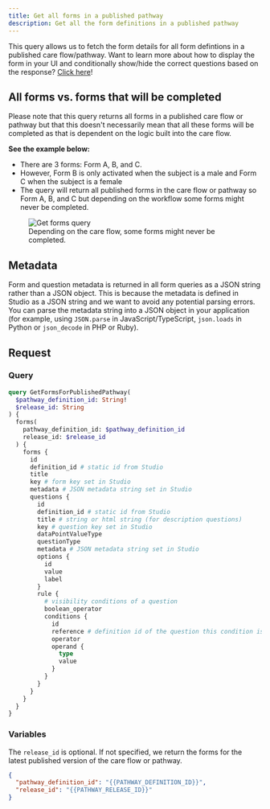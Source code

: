 ```yaml
---
title: Get all forms in a published pathway
description: Get all the form definitions in a published pathway
---
```


This query allows us to fetch the form details for all form defintions in a published care flow/pathway. Want to learn more about how to display the form in your UI and conditionally show/hide the correct questions based on the response? [Click here](/awell-orchestration/api-reference/queries/get-form)!

## All forms vs. forms that will be completed

Please note that this query returns all forms in a published care flow or pathway but that this doesn't necessarily mean that all these forms will be completed as that is dependent on the logic built into the care flow.

**See the example below:**

- There are 3 forms: Form A, B, and C.
- However, Form B is only activated when the subject is a male and Form C when the subject is a female
- The query will return all published forms in the care flow or pathway so Form A, B, and C but depending on the workflow some forms might never be completed.

<figure className="w-full flex flex-col justify-center text-center relative">
  <div className="bg-[#F0F6FF] p-12 w-full sm:w-8/12 mx-auto rounded-md">
    <img
      src="https://res.cloudinary.com/da7x4rzl4/image/upload/v1667379532/Developer%20portal/getforms.png"
      alt="Get forms query"
    />
  </div>
  <figcaption className="dark:text-slate-400 pt-2">
    Depending on the care flow, some forms might never be completed.
  </figcaption>
</figure>

## Metadata

Form and question metadata is returned in all form queries as a JSON string rather than a JSON object. This is because the metadata is defined in Studio as a JSON string and we want to avoid any potential parsing errors. You can parse the metadata string into a JSON object in your application (for example, using `JSON.parse` in JavaScript/TypeScript, `json.loads` in Python or `json_decode` in PHP or Ruby).

## Request

### Query

```graphql
query GetFormsForPublishedPathway(
  $pathway_definition_id: String!
  $release_id: String
) {
  forms(
    pathway_definition_id: $pathway_definition_id
    release_id: $release_id
  ) {
    forms {
      id
      definition_id # static id from Studio
      title
      key # form key set in Studio
      metadata # JSON metadata string set in Studio
      questions {
        id
        definition_id # static id from Studio
        title # string or html string (for description questions)
        key # question key set in Studio
        dataPointValueType
        questionType
        metadata # JSON metadata string set in Studio
        options {
          id
          value
          label
        }
        rule {
          # visibility conditions of a question
          boolean_operator
          conditions {
            id
            reference # definition id of the question this condition is based on
            operator
            operand {
              type
              value
            }
          }
        }
      }
    }
  }
}
```

### Variables

The `release_id` is optional. If not specified, we return the forms for the latest published version of the care flow or pathway.

```json
{
  "pathway_definition_id": "{{PATHWAY_DEFINITION_ID}}",
  "release_id": "{{PATHWAY_RELEASE_ID}}"
}
```
